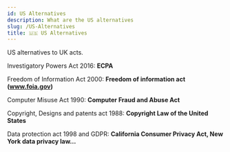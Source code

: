 ```yaml
---
id: US Alternatives
description: What are the US alternatives
slug: /US-Alternatives
title: 🇺🇸 US Alternatives
---
```


<p className="grey">US alternatives to UK acts.</p>

Investigatory Powers Act 2016: **ECPA**

Freedom of Information Act 2000: **Freedom of information act (www.foia.gov)**

Computer Misuse Act 1990: **Computer Fraud and Abuse Act**


Copyright, Designs and patents act 1988: **Copyright Law of the United States**

Data protection act 1998 and GDPR: **California Consumer Privacy Act, New York data privacy law...**



